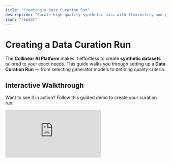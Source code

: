```yaml
---
title: "Creating a Data Curation Run"
description: "Curate high-quality synthetic data with flexibility and precision using the Collinear AI Platform. Learn about amplification, supported models, and quality criteria."
icon: "repeat"
---
```


# Creating a Data Curation Run

The **Collinear AI Platform** makes it effortless to create **synthetic datasets** tailored to your exact needs. This guide walks you through setting up a **Data Curation Run** — from selecting generator models to defining quality criteria.

## Interactive Walkthrough

Want to see it in action? Follow this guided demo to create your curation run:

<div
    style={{
        position: "relative",
        paddingBottom: "calc(51.66666666666667% + 41px)",
        height: 0,
        width: "100%",
    }}
>
    <iframe
        src="https://demo.arcade.software/NEZsAEhEaW4Mc64n0YKG?embed&embed_mobile=tab&embed_desktop=inline&show_copy_link=true"
        title="Streamline AI Model Enhancement with Collinear AI"
        frameBorder="0"
        loading="lazy"
        allowFullScreen
        allow="clipboard-write"
        style={{
            position: "absolute",
            top: 0,
            left: 0,
            width: "100%",
            height: "100%",
            colorScheme: "light",
        }}
    />
</div>
---

## 🧪 What is Synthetic Curation?

**Synthetic curation** is the process of automatically generating diverse, high-quality examples to power model training, evaluation, or fine-tuning. With Collinear AI, you can amplify your dataset while maintaining control over quality, diversity, and relevance.

Key features:

-   **Scale fast**: Generate hundreds to thousands of samples with minimal effort.
-   **Maintain precision**: Define exactly what quality looks like for your use case.
-   **Stay flexible**: Customize generation settings and quality filters.

---

## 🔥 Amplification Factor

The **Amplification Factor** determines how much you expand your data:

-   **Higher amplification** → More synthetic samples per input.
-   **Lower amplification** → Fewer, more targeted samples.

This setting allows you to balance **quantity** and **curation precision** based on your project's needs.

---

## 🧠 Supported Generator Models

Collinear AI supports the most powerful and versatile models for synthetic data generation:

-   **GPT-4o** — OpenAI’s flagship model, excelling at reasoning, creativity, and instruction-following.
-   **LLaMA 70B** — Optimized for balanced performance and efficiency.
-   **LLaMA 405B** — Massive-scale model offering unparalleled depth and nuance.
-   **Qwen 72B** — Strong multilingual and instruction-following capabilities, ideal for diverse domains.

Select the model that best matches your **data complexity**, **domain**, and **scale** requirements.

---

## 🛠️ Curation Quality Criteria

To ensure every piece of generated data meets high standards, Collinear AI allows you to curate outputs based on these key dimensions:

-   **Correctness**: How accurately outputs match desired criteria and ground truth examples.
-   **Naturalness**: How well outputs mimic real-world language patterns and tone.
-   **Diversity**: The range and uniqueness of generated variations, ensuring broad coverage.
-   **Coherence**: Logical and semantic flow throughout the output.
-   **Instruction Following**: Adherence to the specified prompts and task instructions.
-   **Quality of Reasoning**: Depth, logic, and coherence in the explanations and conclusions.

You can apply one or multiple curation filters to align the dataset with your specific needs.

---

## ✅ Best Practices for Successful Curation Runs

-   **Mix Quality Filters**: Combine multiple curation criteria for a balanced dataset.
-   **Tune Amplification**: Start small and adjust amplification as you analyze generation patterns.
-   **Spot-Check Outputs**: Always manually review a subset of samples to validate automatic curation.

Following these steps ensures you achieve **high-quality**, **task-aligned**, and **scalable** synthetic datasets every time.

---

## 🎯 Next Steps

Ready to start? Head to your workspace and **create your first curation run** today\!
